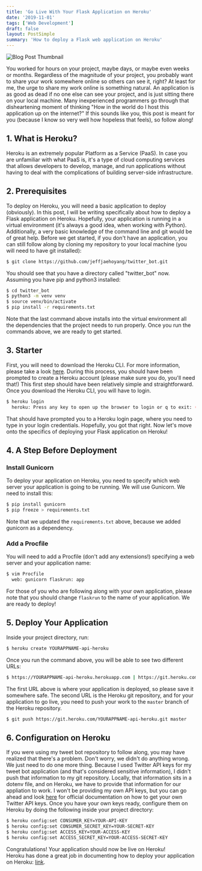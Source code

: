 ```yaml
---
title: 'Go Live With Your Flask Application on Heroku'
date: '2019-11-01'
tags: ['Web Development']
draft: false
layout: PostSimple
summary: 'How to deploy a Flask web application on Heroku'
---
```


![Blog Post Thumbnail](/static/images/deploy-flask-on-heroku/heroku_flask.png)

You worked for hours on your project, maybe days, or maybe even weeks or months. Regardless of the magnitude of your project, you probably want to share your work somewhere online so others can see it, right? At least for me, the urge to share my work online is something natural. An application is as good as dead if no one else can see your project, and is just sitting there on your local machine. Many inexperienced programmers go through that disheartening moment of thinking "How in the world do I host this application up on the internet?" If this sounds like you, this post is meant for you (because I know so very well how hopeless that feels), so follow along!  

## 1. What is Heroku? 
Heroku is an extremely popular Platform as a Service (PaaS). In case you are unfamiliar with what PaaS is, it's a type of cloud computing services that allows developers to develop, manage, and run applications without having to deal with the complications of building server-side infrastructure.   

## 2. Prerequisites
To deploy on Heroku, you will need a basic application to deploy (obviously). In this post, I will be writing specifically about how to deploy a Flask application on Heroku. Hopefully, your application is running in a virtual environment (it's always a good idea, when working with Python). Additionally, a very basic knowledge of the command line and git would be of great help. Before we get started, if you don't have an application, you can still follow along by cloning my repository to your local machine (you will need to have git installed):  

```bash
$ git clone https://github.com/jeffjaehoyang/twitter_bot.git 
```

You should see that you have a directory called "twitter_bot" now. Assuming you have pip and python3 installed:  

```bash
$ cd twitter_bot
$ python3 -m venv venv
$ source venv/bin/activate
$ pip install -r requirements.txt
```

Note that the last command above installs into the virtual environment all the dependencies that the project needs to run properly. Once you run the commands above, we are ready to get started.  

## 3. Starter
First, you will need to download the Heroku CLI. For more information, please take a look [here](https://devcenter.heroku.com/articles/heroku-cli#download-and-install). During this process, you should have been prompted to create a Heroku account (please make sure you do, you'll need that!) This first step should have been relatively simple and straightforward. Once you download the Heroku CLI, you will have to login.  

```bash
$ heroku login
  heroku: Press any key to open up the browser to login or q to exit: (press any key!)
```

That should have prompted you to a Heroku login page, where you need to type in your login credentials. Hopefully, you got that right. Now let's move onto the specifics of deploying your Flask application on Heroku!  

## 4. A Step Before Deployment
### Install Gunicorn 
To deploy your application on Heroku, you need to specify which web server your application is going to be running. We will use Gunicorn. We need to install this: 
```bash
$ pip install gunicorn
$ pip freeze > requirements.txt
```

Note that we updated the `requirements.txt` above, because we added gunicorn as a dependency.  

### Add a Procfile
You will need to add a Procfile (don't add any extensions!) specifying a web server and your application name:  

```bash
$ vim Procfile
  web: gunicorn flaskrun: app
```

For those of you who are following along with your own application, please note that you should change `flaskrun` to the name of your application. We are ready to deploy!  

## 5. Deploy Your Application
Inside your project directory, run:  

```bash
$ heroku create YOURAPPNAME-api-heroku
```

Once you run the command above, you will be able to see two different URLs:  

```bash
$ https://YOURAPPNAME-api-heroku.herokuapp.com | https://git.heroku.com/YOURAPPNAME-api-heroku.git
```

The first URL above is where your application is deployed, so please save it somewhere safe. The second URL is the Heroku git repository, and for your application to go live, you need to push your work to the `master` branch of the Heroku repository.  

```bash
$ git push https://git.heroku.com/YOURAPPNAME-api-heroku.git master
```

## 6. Configuration on Heroku
If you were using my tweet bot repository to follow along, you may have realized that there's a problem. Don't worry, we didn't do anything wrong. We just need to do one more thing. Because I used Twitter API keys for my tweet bot application (and that's considered sensitive information), I didn't push that information to my git repository. Locally, that information sits in a dotenv file, and on Heroku, we have to provide that information for our appliation to work. I won't be providing my own API keys, but you can go ahead and look [here](https://developer.twitter.com/en/docs/basics/authentication/guides/access-tokens) for official documentation on how to get your own Twitter API keys. Once you have your own keys ready, configure them on Heroku by doing the following inside your project directory:  

```bash
$ heroku config:set CONSUMER_KEY=YOUR-API-KEY
$ heroku config:set CONSUMER_SECRET_KEY=YOUR-SECRET-KEY
$ heroku config:set ACCESS_KEY=YOUR-ACCESS-KEY
$ heroku config:set ACCESS_SECRET_KEY=YOUR-ACCESS-SECRET-KEY
```

Congratulations! Your application should now be live on Heroku!  
Heroku has done a great job in documenting how to deploy your application on Heroku: [link](https://devcenter.heroku.com/articles/getting-started-with-python).
